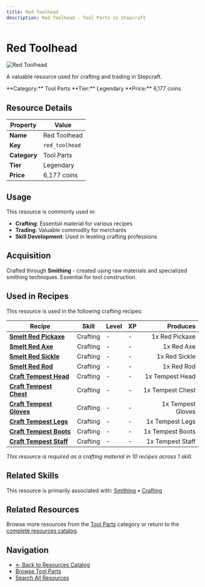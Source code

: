 ```yaml
---
title: Red Toolhead
description: Red Toolhead - Tool Parts in Stepcraft
---
```


# Red Toolhead

<div className="flex items-start gap-6 mb-8">
  <div className="flex-shrink-0">
    <img src="/assets/resources/smithing/red_toolhead.png" alt="Red Toolhead" className="w-24 h-24 border rounded-lg" />
  </div>
  <div className="flex-1">
    <div className="space-y-2">
      <p className="text-lg text-muted-foreground">A valuable resource used for crafting and trading in Stepcraft.</p>
      <div className="flex flex-wrap gap-4 text-sm">
        <span className="px-2 py-1 bg-blue-100 dark:bg-blue-900 rounded-md">
          **Category:** Tool Parts
        </span>
        <span className="px-2 py-1 bg-yellow-100 dark:bg-yellow-900 rounded-md">
          **Tier:** Legendary
        </span>
        <span className="px-2 py-1 bg-green-100 dark:bg-green-900 rounded-md">
          **Price:** 6,177 coins
        </span>
      </div>
    </div>
  </div>
</div>

## Resource Details

| Property | Value |
|----------|-------|
| **Name** | Red Toolhead |
| **Key** | `red_toolhead` |
| **Category** | Tool Parts |
| **Tier** | Legendary |
| **Price** | 6,177 coins |


## Usage

This resource is commonly used in:

- **Crafting**: Essential material for various recipes
- **Trading**: Valuable commodity for merchants
- **Skill Development**: Used in leveling crafting professions


## Acquisition

Crafted through **Smithing** - created using raw materials and specialized smithing techniques. Essential for tool construction.


## Used in Recipes

This resource is used in the following crafting recipes:

| Recipe | Skill | Level | XP | Produces |
|--------|-------|-------|----|---------:|
| **[Smelt Red Pickaxe](/docs/items/individual/red_pickaxe)** | Crafting | - | - | 1x Red Pickaxe |
| **[Smelt Red Axe](/docs/items/individual/red_axe)** | Crafting | - | - | 1x Red Axe |
| **[Smelt Red Sickle](/docs/items/individual/red_sickle)** | Crafting | - | - | 1x Red Sickle |
| **[Smelt Red Rod](/docs/items/individual/red_rod)** | Crafting | - | - | 1x Red Rod |
| **[Craft Tempest Head](/docs/resources/individual/tempest_head)** | Crafting | - | - | 1x Tempest Head |
| **[Craft Tempest Chest](/docs/items/individual/tempest_chest)** | Crafting | - | - | 1x Tempest Chest |
| **[Craft Tempest Gloves](/docs/items/individual/tempest_gloves)** | Crafting | - | - | 1x Tempest Gloves |
| **[Craft Tempest Legs](/docs/items/individual/tempest_legs)** | Crafting | - | - | 1x Tempest Legs |
| **[Craft Tempest Boots](/docs/items/individual/tempest_boots)** | Crafting | - | - | 1x Tempest Boots |
| **[Craft Tempest Staff](/docs/items/individual/tempest_staff)** | Crafting | - | - | 1x Tempest Staff |

*This resource is required as a crafting material in 10 recipes across 1 skill.*


## Related Skills

This resource is primarily associated with: [Smithing](/docs/skills/individual/smithing) • [Crafting](/docs/skills/individual/crafting)

## Related Resources

Browse more resources from the [Tool Parts](/docs/resources#tool-parts) category or return to the [complete resources catalog](/docs/resources).

## Navigation

- [← Back to Resources Catalog](/docs/resources)
- [Browse Tool Parts](/docs/resources#tool-parts)
- [Search All Resources](/search)
